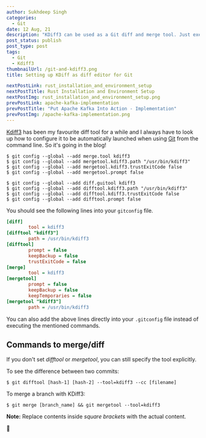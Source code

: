 ---
author: Sukhdeep Singh
categories:
  - Git
date: 12 Aug, 21
description: "KDiff3 can be used as a Git diff and merge tool. Just execute the follwing commands to add the required config into your gitconfig file."
post_status: publish
post_type: post
tags:
  - Git
  - Kdiff3
thumbnailUrl: /git-and-kdiff3.png
title: Setting up KDiff as diff editor for Git

nextPostLink: rust_installation_and_environment_setup
nextPostTitle: Rust Installation and Environment Setup
nextPostImg: rust_installation_and_environment_setup.png
prevPostLink: apache-kafka-implementation
prevPostTitle: "Put Apache Kafka Into Action - Implementation"
prevPostImg: /apache-kafka-implementation.png
---

[Kdiff3](http://kdiff3.sourceforge.net) has been my favourite diff tool for a
while and I always have to look up how to configure it to be automatically
launched when using [Git](https://git-scm.com/) from the command line. So it's
going in the blog!

```shell
$ git config --global --add merge.tool kdiff3
$ git config --global --add mergetool.kdiff3.path "/usr/bin/kdiff3"
$ git config --global --add mergetool.kdiff3.trustExitCode false
$ git config --global --add mergetool.prompt false

$ git config --global --add diff.guitool kdiff3
$ git config --global --add difftool.kdiff3.path "/usr/bin/kdiff3"
$ git config --global --add difftool.kdiff3.trustExitCode false
$ git config --global --add difftool.prompt false
```

You should see the following lines into your `gitconfig` file.

```ini
[diff]
        tool = kdiff3
[difftool "kdiff3"]
        path = /usr/bin/kdiff3
[difftool]
        prompt = false
        keepBackup = false
        trustExitCode = false
[merge]
        tool = kdiff3
[mergetool]
        prompt = false
        keepBackup = false
        keepTemporaries = false
[mergetool "kdiff3"]
        path = /usr/bin/kdiff3
```

You can also add the above lines directly into your `.gitconfig` file instead of executing the mentioned commands.

## Commands to merge/diff

If you don't set _difftool_ or _mergetool_, you can still specify the tool explicitly.

To see the difference between two commits:

```shell
$ git difftool [hash-1] [hash-2] --tool=kdiff3 --cc [filename]
```

To merge a branch with KDiff3:

```shell
$ git merge [branch_name] && git mergetool --tool=kdiff3
```

**Note:** Replace contents inside _square brackets_ with the actual content.

:dog:
